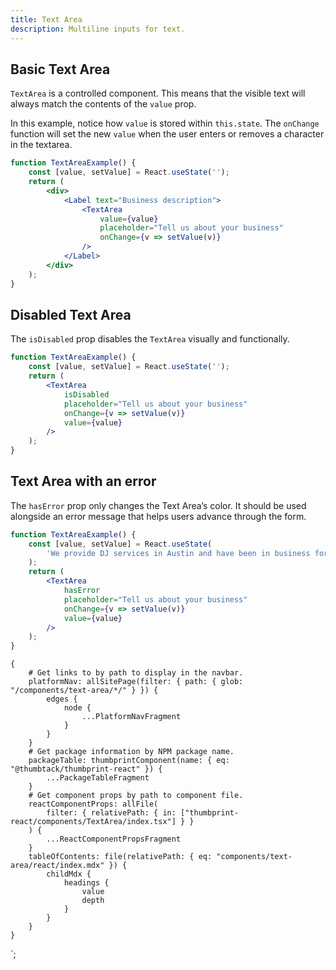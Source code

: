 ```yaml
---
title: Text Area
description: Multiline inputs for text.
---
```



<ComponentHeader data={props.data} />

## Basic Text Area

`TextArea` is a controlled component. This means that the visible text will always match the contents of the `value` prop.

In this example, notice how `value` is stored within `this.state`. The `onChange` function will set the new `value` when the user enters or removes a character in the textarea.

```jsx
function TextAreaExample() {
    const [value, setValue] = React.useState('');
    return (
        <div>
            <Label text="Business description">
                <TextArea
                    value={value}
                    placeholder="Tell us about your business"
                    onChange={v => setValue(v)}
                />
            </Label>
        </div>
    );
}
```

## Disabled Text Area

The `isDisabled` prop disables the `TextArea` visually and functionally.

```jsx
function TextAreaExample() {
    const [value, setValue] = React.useState('');
    return (
        <TextArea
            isDisabled
            placeholder="Tell us about your business"
            onChange={v => setValue(v)}
            value={value}
        />
    );
}
```

## Text Area with an error

The `hasError` prop only changes the Text Area’s color. It should be used alongside an error message that helps users advance through the form.

```jsx
function TextAreaExample() {
    const [value, setValue] = React.useState(
        'We provide DJ services in Austin and have been in business for 25 years.',
    );
    return (
        <TextArea
            hasError
            placeholder="Tell us about your business"
            onChange={v => setValue(v)}
            value={value}
        />
    );
}
```

<ComponentFooter data={props.data} />

    {
        # Get links to by path to display in the navbar.
        platformNav: allSitePage(filter: { path: { glob: "/components/text-area/*/" } }) {
            edges {
                node {
                    ...PlatformNavFragment
                }
            }
        }
        # Get package information by NPM package name.
        packageTable: thumbprintComponent(name: { eq: "@thumbtack/thumbprint-react" }) {
            ...PackageTableFragment
        }
        # Get component props by path to component file.
        reactComponentProps: allFile(
            filter: { relativePath: { in: ["thumbprint-react/components/TextArea/index.tsx"] } }
        ) {
            ...ReactComponentPropsFragment
        }
        tableOfContents: file(relativePath: { eq: "components/text-area/react/index.mdx" }) {
            childMdx {
                headings {
                    value
                    depth
                }
            }
        }
    }
`;
